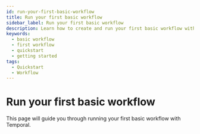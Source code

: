 ```yaml
---
id: run-your-first-basic-workflow
title: Run your first basic workflow
sidebar_label: Run your first basic workflow
description: Learn how to create and run your first basic workflow with Temporal.
keywords:
  - basic workflow
  - first workflow
  - quickstart
  - getting started
tags:
  - Quickstart
  - Workflow
---
```


# Run your first basic workflow

This page will guide you through running your first basic workflow with Temporal.

<!-- Content coming soon --> 